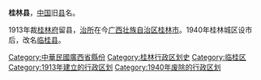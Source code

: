 '''桂林县'''，[[中華民國大陸時期|中国]]旧[[县|县]]名。

1913年裁[[桂林府|桂林府]]留县，[[治所|治所]]在今[[广西壮族自治区|广西壮族自治区]][[桂林市|桂林市]]。1940年桂林城区设市后，改名[[临桂县|临桂县]]。

{{中华民国大陆时期行政区划小作品}}
{{DEFAULTSORT:G}}
[[Category:中華民國廣西省縣份|Category:中華民國廣西省縣份]]
[[Category:桂林行政区划史|Category:桂林行政区划史]]
[[Category:临桂区|Category:临桂区]]
[[Category:1913年建立的行政区划|Category:1913年建立的行政区划]]
[[Category:1940年废除的行政区划|Category:1940年废除的行政区划]]